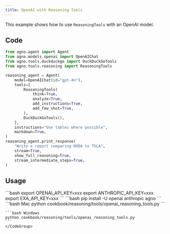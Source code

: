 ```yaml
---
title: OpenAI with Reasoning Tools
---
```


This example shows how to use `ReasoningTools` with an OpenAI model.

## Code

```python cookbook/reasoning/tools/openai_reasoning_tools.py
from agno.agent import Agent
from agno.models.openai import OpenAIChat
from agno.tools.duckduckgo import DuckDuckGoTools
from agno.tools.reasoning import ReasoningTools

reasoning_agent = Agent(
    model=OpenAIChat(id="gpt-4o"),
    tools=[
        ReasoningTools(
            think=True,
            analyze=True,
            add_instructions=True,
            add_few_shot=True,
        ),
        DuckDuckGoTools(),
    ],
    instructions="Use tables where possible",
    markdown=True,
)
reasoning_agent.print_response(
    "Write a report comparing NVDA to TSLA",
    stream=True,
    show_full_reasoning=True,
    stream_intermediate_steps=True,
)
```

## Usage

<Steps>
  <Snippet file="create-venv-step.mdx" />

  <Step title="Set your API key">
    ```bash
    export OPENAI_API_KEY=xxx
    export ANTHROPIC_API_KEY=xxx
    export EXA_API_KEY=xxx
    ```
  </Step>

  <Step title="Install libraries">
    ```bash
    pip install -U openai anthropic agno
    ```
  </Step>

  <Step title="Run Example">
    <CodeGroup>
    ```bash Mac
    python cookbook/reasoning/tools/openai_reasoning_tools.py
    ```

    ```bash Windows
    python cookbook/reasoning/tools/openai_reasoning_tools.py
    ```
    </CodeGroup>
  </Step>

</Steps>